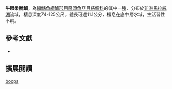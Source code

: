 {{Speciesbox
| name = 牛眼柔麗鯛
| status = NE
| status_system = IUCN3.1
| image = 
| image_width = 260px
| image_caption = 
| genus = Placidochromis
| species = boops
| authority = [[Hanssens|Hanssens]], 2004
| synonyms = 
}}
'''牛眼柔麗鯛'''，為[[輻鰭魚綱|輻鰭魚綱]][[鱸形目|鱸形目]][[隆頭魚亞目|隆頭魚亞目]][[慈鯛科|慈鯛科]]的其中一[[種|種]]，分布於[[非洲|非洲]][[馬拉威湖|馬拉威湖]]流域，棲息深度74-125公尺，體長可達11.1公分，棲息在底中層水域，生活習性不明。

== 參考文獻 ==
*{{FishBase_species|genus=Placidochromis|species=boops |year=2013|month=4}}

== 擴展閱讀 ==
{{refbegin}}
{{wikispecies-inline|Placidochromis boops |牛眼柔麗鯛}}
{{refend}}
{{Taxonbar|from=Q5563372}}

[[Category:柔麗鯛屬|boops]]


{{鱸形目小作品}}